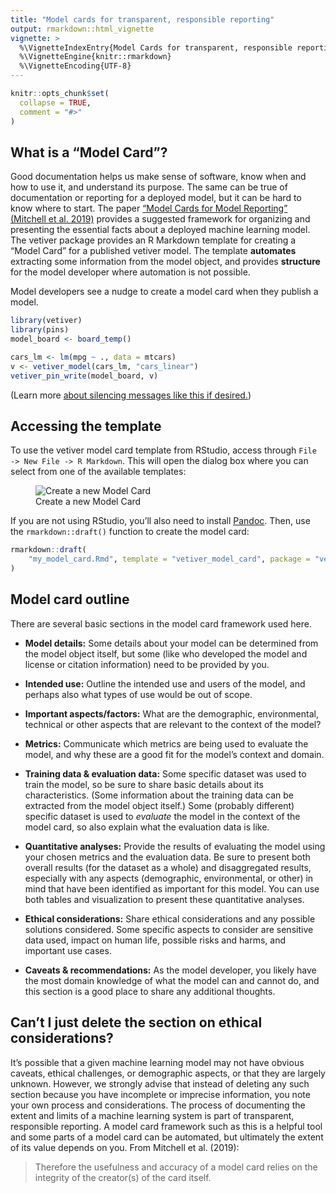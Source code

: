 ```yaml
---
title: "Model cards for transparent, responsible reporting"
output: rmarkdown::html_vignette
vignette: >
  %\VignetteIndexEntry{Model Cards for transparent, responsible reporting}
  %\VignetteEngine{knitr::rmarkdown}
  %\VignetteEncoding{UTF-8}
---
```


```r
knitr::opts_chunk$set(
  collapse = TRUE,
  comment = "#>"
)
```


## What is a "Model Card"?

Good documentation helps us make sense of software, know when and how to use it, and understand its purpose. The same can be true of documentation or reporting for a deployed model, but it can be hard to know where to start. The paper ["Model Cards for Model Reporting" (Mitchell et al. 2019)](https://doi.org/10.1145/3287560.3287596) provides a suggested framework for organizing and presenting the essential facts about a deployed machine learning model. The vetiver package provides an R Markdown template for creating a "Model Card" for a published vetiver model. The template **automates** extracting some information from the model object, and provides **structure** for the model developer where automation is not possible.

Model developers see a nudge to create a model card when they publish a model.

```r
library(vetiver)
library(pins)
model_board <- board_temp()

cars_lm <- lm(mpg ~ ., data = mtcars)
v <- vetiver_model(cars_lm, "cars_linear")
vetiver_pin_write(model_board, v)
```

(Learn more [about silencing messages like this if desired.](https://rlang.r-lib.org/reference/abort.html#muffling-and-silencing-conditions))

## Accessing the template

To use the vetiver model card template from RStudio, access through `File -> New File -> R Markdown`. This will open the dialog box where you can select from one of the available templates:

![Create a new Model Card](vetiver-templates.png)
    
 
If you are not using RStudio, you'll also need to install [Pandoc](https://pandoc.org). Then, use the `rmarkdown::draft()` function to create the model card:

```r
rmarkdown::draft(
    "my_model_card.Rmd", template = "vetiver_model_card", package = "vetiver"
)
```

## Model card outline

There are several basic sections in the model card framework used here.

- **Model details:** Some details about your model can be determined from the model object itself, but some (like who developed the model and license or citation information) need to be provided by you.

- **Intended use:** Outline the intended use and users of the model, and perhaps also what types of use would be out of scope.

- **Important aspects/factors:** What are the demographic, environmental, technical or other aspects that are relevant to the context of the model?

- **Metrics:** Communicate which metrics are being used to evaluate the model, and why these are a good fit for the model's context and domain.

- **Training data & evaluation data:** Some specific dataset was used to train the model, so be sure to share basic details about its characteristics. (Some information about the training data can be extracted from the model object itself.) Some (probably different) specific dataset is used to _evaluate_ the model in the context of the model card, so also explain what the evaluation data is like.

- **Quantitative analyses:** Provide the results of evaluating the model using your chosen metrics and the evaluation data. Be sure to present both overall results (for the dataset as a whole) and disaggregated results, especially with any aspects (demographic, environmental, or other) in mind that have been identified as important for this model. You can use both tables and visualization to present these quantitative analyses.

- **Ethical considerations:** Share ethical considerations and any possible solutions considered. Some specific aspects to consider are sensitive data used, impact on human life, possible risks and harms, and important use cases.

- **Caveats & recommendations:** As the model developer, you likely have the most domain knowledge of what the model can and cannot do, and this section is a good place to share any additional thoughts.

## Can't I just delete the section on ethical considerations?

It's possible that a given machine learning model may not have obvious caveats, ethical challenges, or demographic aspects, or that they are largely unknown. However, we strongly advise that instead of deleting any such section because you have incomplete or imprecise information, you note your own process and considerations. The process of documenting the extent and limits of a machine learning system is part of transparent, responsible reporting. A model card framework such as this is a helpful tool and some parts of a model card can be automated, but ultimately the extent of its value depends on you. From Mitchell et al. (2019):

> Therefore the usefulness and accuracy of a model card relies on the integrity of the creator(s) of the card itself.

